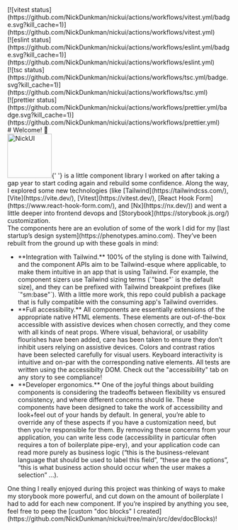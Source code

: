 

<Meta title="About this project" />

<div className="sb-unstyled -mt-2.5 mb-10 flex items-start gap-6 rounded-sm border-1 border-blue-200 bg-blue-50 p-3">
  <div className="sb-unstyled flex flex-1 flex-wrap gap-3">
    <div className="h-5 min-w-25">
      [![vitest
      status](https://github.com/NickDunkman/nickui/actions/workflows/vitest.yml/badge.svg?kill_cache=1)](https://github.com/NickDunkman/nickui/actions/workflows/vitest.yml)
    </div>
    <div className="h-5 min-w-25">
      [![eslint
      status](https://github.com/NickDunkman/nickui/actions/workflows/eslint.yml/badge.svg?kill_cache=1)](https://github.com/NickDunkman/nickui/actions/workflows/eslint.yml)
    </div>
    <div className="h-5 min-w-25">
      [![tsc
      status](https://github.com/NickDunkman/nickui/actions/workflows/tsc.yml/badge.svg?kill_cache=1)](https://github.com/NickDunkman/nickui/actions/workflows/tsc.yml)
    </div>
    <div className="h-5 min-w-25">
      [![prettier
      status](https://github.com/NickDunkman/nickui/actions/workflows/prettier.yml/badge.svg?kill_cache=1)](https://github.com/NickDunkman/nickui/actions/workflows/prettier.yml)
    </div>
  </div>
  <div className="relative ml-auto w-6">
    <div className="absolute -top-0.5 left-0">
      <docs.SourceLink markOnly markSize={24} />
    </div>
  </div>
</div>

<div style={{ marginBottom: 40 }}>
  <Markdown># Welcome! 👋</Markdown>
</div>

<div className="text-base" style={{ fontSize: 16 }}>
  <div>
    <img
      src="./nickui.svg"
      alt="NickUI"
      width="100"
      className="float-left -mt-1.25 mr-0.5"
    />{' '}
    is a little component library I worked on after taking a gap year to start
    coding again and rebuild some confidence. Along the way, I explored some new
    technologies (like [Tailwind](https://tailwindcss.com/),
    [Vite](https://vite.dev/), [Vitest](https://vitest.dev/), [React Hook
    Form](https://www.react-hook-form.com/), and [Nx](https://nx.dev/)) and went
    a little deeper into frontend devops and
    [Storybook](https://storybook.js.org/) customization.
  </div>
  <div>
    The components here are an evolution of some of the work I did for my [last
    startup’s design system](https://phenotypes.amino.com). They’ve been rebuilt
    from the ground up with these goals in mind:
  </div>
  <ul>
    <li>
      **Integration with Tailwind.** 100% of the styling is done with Tailwind,
      and the component APIs aim to be Tailwind-esque where applicable, to make
      them intuitive in an app that is using Tailwind. For example, the
      component sizers use Tailwind sizing terms (`"base"` is the default size),
      and they can be prefixed with Tailwind breakpoint prefixes (like
      `"sm:base"`). With a little more work, this repo could publish a package
      that is fully compatible with the consuming app's Tailwind overrides.
    </li>
    <li>
      **Full accessibility.** All components are essentially extensions of the
      appropriate native HTML elements. These elements are out-of-the-box
      accessible with assistive devices when chosen correctly, and they come
      with all kinds of neat props. Where visual, behavioral, or usability
      flourishes have been added, care has been taken to ensure they don’t
      inhibit users relying on assistive devices. Colors and contrast ratios
      have been selected carefully for visual users. Keyboard interactivity is
      intuitive and on-par with the corresponding native elements. All tests are
      written using the accessibilty DOM. Check out the "accessibility" tab on
      any story to see compliance!
    </li>
    <li>
      **Developer ergonomics.** One of the joyful things about building
      components is considering the tradeoffs between flexibility vs ensured
      consistency, and where different concerns should lie. These components
      have been designed to take the work of accessibility and look+feel out of
      your hands by default. In general, you’re able to override any of these
      aspects if you have a customization need, but then you’re responsible for
      them. By removing these concerns from your application, you can write less
      code (accessibility in particular often requires a ton of boilerplate
      pipe-ery), and your application code can read more purely as business
      logic (“this is the business-relevant language that should be used to
      label this field”, “these are the options”, “this is what business action
      should occur when the user makes a selection” ...).
    </li>
  </ul>
  <div>
    One thing I really enjoyed during this project was thinking of ways to make
    my storybook more powerful, and cut down on the amount of boilerplate I had
    to add for each new component. If you’re inspired by anything you see, feel
    free to peep the [custom "doc blocks" I
    created](https://github.com/NickDunkman/nickui/tree/main/src/dev/docBlocks)!
  </div>
</div>
